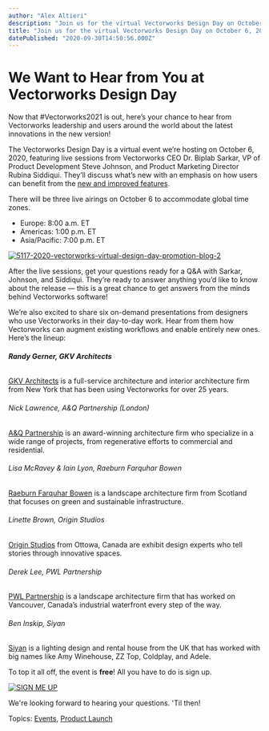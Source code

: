 ```yaml
---
author: "Alex Altieri"
description: "Join us for the virtual Vectorworks Design Day on October 6, 2020."
title: "Join us for the virtual Vectorworks Design Day on October 6, 2020." 
datePublished: "2020-09-30T14:50:56.000Z"
---
```

# We Want to Hear from You at Vectorworks Design Day

Now that #Vectorworks2021 is out, here’s your chance to hear from Vectorworks leadership and users around the world about the latest innovations in the new version! 

The Vectorworks Design Day is a virtual event we’re hosting on October 6, 2020, featuring live sessions from Vectorworks CEO Dr. Biplab Sarkar, VP of Product Development Steve Johnson, and Product Marketing Director Rubina Siddiqui. They’ll discuss what’s new with an emphasis on how users can benefit from the [new and improved features](https://www.vectorworks.net/2021?utm%5Fcampaign=blog&utm%5Fmedium=planetvectorworks&utm%5Fsource=intext&utm%5Fcontent=093020designday).

There will be three live airings on October 6 to accommodate global time zones.

* Europe: 8:00 a.m. ET
* Americas: 1:00 p.m. ET
* Asia/Pacific: 7:00 p.m. ET

[![5117-2020-vectorworks-virtual-design-day-promotion-blog-2](https://blog.vectorworks.net/hs-fs/hubfs/Blog%20Images/200930%20Design%20Day/5117-2020-vectorworks-virtual-design-day-promotion-blog-2.jpg?width=600&name=5117-2020-vectorworks-virtual-design-day-promotion-blog-2.jpg)](https://www3.vectorworks.net/vectorworks-design-day-registration?utm%5Fcampaign=blog&utm%5Fmedium=planetvectorworks&utm%5Fsource=button&utm%5Fcontent=093020designday)

After the live sessions, get your questions ready for a Q&A with Sarkar, Johnson, and Siddiqui. They’re ready to answer anything you’d like to know about the release — this is a great chance to get answers from the minds behind Vectorworks software!

We’re also excited to share six on-demand presentations from designers who use Vectorworks in their day-to-day work. Hear from them how Vectorworks can augment existing workflows and enable entirely new ones. Here’s the lineup:

###### **Randy Gerner, GKV Architects**

[GKV Architects](https://www.gkvarchitects.com/) is a full-service architecture and interior architecture firm from New York that has been using Vectorworks for over 25 years.

###### Nick Lawrence, A&Q Partnership (London) 

[A&Q Partnership](http://www.aqp.co.uk/) is an award-winning architecture firm who specialize in a wide range of projects, from regenerative efforts to commercial and residential.

###### Lisa McRavey & Iain Lyon, Raeburn Farquhar Bowen

[Raeburn Farquhar Bowen](http://www.raeburnfarquharbowen.com/) is a landscape architecture firm from Scotland that focuses on green and sustainable infrastructure.

###### Linette Brown, Origin Studios

[Origin Studios](http://www.originstudios.com/) from Ottowa, Canada are exhibit design experts who tell stories through innovative spaces.

###### Derek Lee, PWL Partnership

[PWL Partnership](https://www.pwlpartnership.com/) is a landscape architecture firm that has worked on Vancouver, Canada’s industrial waterfront every step of the way.

###### Ben Inskip, Siyan

[Siyan](https://siyan.co.uk/about-us) is a lighting design and rental house from the UK that has worked with big names like Amy Winehouse, ZZ Top, Coldplay, and Adele.

To top it all off, the event is **free**! All you have to do is sign up.

[![SIGN ME UP](https://no-cache.hubspot.com/cta/default/3018241/74102290-3527-427e-91f4-65cc1b0f9a09.png)](https://cta-redirect.hubspot.com/cta/redirect/3018241/74102290-3527-427e-91f4-65cc1b0f9a09) 

We're looking forward to hearing your questions. 'Til then!

 Topics: [Events](https://blog.vectorworks.net/topic/events), [Product Launch](https://blog.vectorworks.net/topic/product-launch) 

 